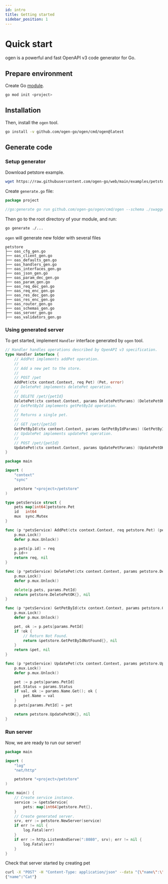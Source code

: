```yaml
---
id: intro
title: Getting started
sidebar_position: 1
---
```


# Quick start

ogen is a powerful and fast OpenAPI v3 code generator for Go.

## Prepare environment

Create Go [module](https://github.com/golang/go/wiki/Modules#quick-start).

```bash
go mod init <project>
```

## Installation

Then, install the `ogen` tool.

```bash
go install -v github.com/ogen-go/ogen/cmd/ogen@latest
```

## Generate code

### Setup generator

Download petstore example.

```bash
wget https://raw.githubusercontent.com/ogen-go/web/main/examples/petstore.yml
```

Create `generate.go` file:

```go title="<project>/generate.go"
package project

//go:generate go run github.com/ogen-go/ogen/cmd/ogen --schema ./swagger-petstore.yml --target petstore --clean
```

Then go to the root directory of your module, and run:

```bash
go generate ./...
```

`ogen` will generate new folder with several files

```console
petstore
├── oas_cfg_gen.go
├── oas_client_gen.go
├── oas_defaults_gen.go
├── oas_handlers_gen.go
├── oas_interfaces_gen.go
├── oas_json_gen.go
├── oas_param_dec_gen.go
├── oas_param_gen.go
├── oas_req_dec_gen.go
├── oas_req_enc_gen.go
├── oas_res_dec_gen.go
├── oas_res_enc_gen.go
├── oas_router_gen.go
├── oas_schemas_gen.go
├── oas_server_gen.go
├── oas_validators_gen.go
```

### Using generated server

To get started, implement `Handler` interface generated by `ogen` tool.

```go
// Handler handles operations described by OpenAPI v3 specification.
type Handler interface {
	// AddPet implements addPet operation.
	//
	// Add a new pet to the store.
	//
	// POST /pet
	AddPet(ctx context.Context, req Pet) (Pet, error)
	// DeletePet implements deletePet operation.
	//
	// DELETE /pet/{petId}
	DeletePet(ctx context.Context, params DeletePetParams) (DeletePetOK, error)
	// GetPetById implements getPetById operation.
	//
	// Returns a single pet.
	//
	// GET /pet/{petId}
	GetPetById(ctx context.Context, params GetPetByIdParams) (GetPetByIdRes, error)
	// UpdatePet implements updatePet operation.
	//
	// POST /pet/{petId}
	UpdatePet(ctx context.Context, params UpdatePetParams) (UpdatePetOK, error)
}
```

```go
package main

import (
	"context"
	"sync"

	petstore "<project>/petstore"
)

type petsService struct {
	pets map[int64]petstore.Pet
	id   int64
	mux  sync.Mutex
}

func (p *petsService) AddPet(ctx context.Context, req petstore.Pet) (petstore.Pet, error) {
	p.mux.Lock()
	defer p.mux.Unlock()

	p.pets[p.id] = req
	p.id++
	return req, nil
}

func (p *petsService) DeletePet(ctx context.Context, params petstore.DeletePetParams) (petstore.DeletePetOK, error) {
	p.mux.Lock()
	defer p.mux.Unlock()

	delete(p.pets, params.PetId)
	return petstore.DeletePetOK{}, nil
}

func (p *petsService) GetPetById(ctx context.Context, params petstore.GetPetByIdParams) (petstore.GetPetByIdRes, error) {
	p.mux.Lock()
	defer p.mux.Unlock()

	pet, ok := p.pets[params.PetId]
	if !ok {
		// Return Not Found.
		return &petstore.GetPetByIdNotFound{}, nil
	}
	return &pet, nil
}

func (p *petsService) UpdatePet(ctx context.Context, params petstore.UpdatePetParams) (petstore.UpdatePetOK, error) {
	p.mux.Lock()
	defer p.mux.Unlock()

	pet := p.pets[params.PetId]
	pet.Status = params.Status
	if val, ok := params.Name.Get(); ok {
		pet.Name = val
	}
	p.pets[params.PetId] = pet

	return petstore.UpdatePetOK{}, nil
}
```

### Run server
Now, we are ready to run our server!

```go title=main.go
package main

import (
    "log"
    "net/http"

    petstore "<project>/petstore"
)

func main() {
	// Create service instance.
	service := &petsService{
		pets: map[int64]petstore.Pet{},
	}
	// Create generated server.
	srv, err := petstore.NewServer(service)
    if err != nil {
        log.Fatal(err)
    }
	if err := http.ListenAndServe(":8080", srv); err != nil {
		log.Fatal(err)
	}
}
```

Check that server started by creating pet
```bash
curl -X "POST" -H "Content-Type: application/json" --data "{\"name\":\"Cat\"}" http://localhost:8080/pet
{"name":"Cat"}
```
